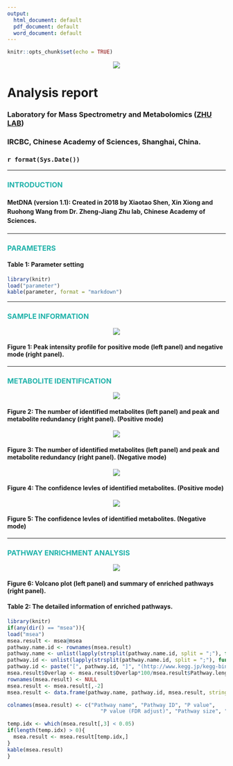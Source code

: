 ```yaml
---
output:
  html_document: default
  pdf_document: default
  word_document: default
---
```


```r
knitr::opts_chunk$set(echo = TRUE)
```

<center>![](MetDNA.logo.png)</center>

<h1>**Analysis report**</h1>
<h3>Laboratory for Mass Spectrometry and Metabolomics ([ZHU LAB](http://www.zhulab.cn/))</h3>
<h3>IRCBC, Chinese Academy of Sciences, Shanghai, China.</h3>
<h3>`r format(Sys.Date())`</h3>

---

### **<font color = "lightseagreen">INTRODUCTION</font>**

<h4> <p style="line-height:1.5em;">**MetDNA (version 1.1)**: Created in 2018 by Xiaotao Shen, Xin Xiong and Ruohong Wang from Dr. Zheng-Jiang Zhu lab, Chinese Academy of Sciences.</p> </h4>

---

### **<font color = "lightseagreen">PARAMETERS</font>**

#### **Table 1: Parameter setting**

```r
library(knitr)
load("parameter")
kable(parameter, format = "markdown")
```

---

### **<font color = "lightseagreen">SAMPLE INFORMATION</font>**


<center>![](peak.distribution.plot.png)</center>

#### **Figure 1: Peak intensity profile for positive mode (left panel) and negative mode (right panel).**

---

### **<font color = "lightseagreen">METABOLITE IDENTIFICATION</font>**



<center>![](annotation.information.and.redundancy.removal.in.metABM.POS.png)</center>

#### **Figure 2: The number of identified metabolites (left panel) and peak and metabolite redundancy (right panel). (Positive mode)**


<center>![](annotation.information.and.redundancy.removal.in.metABM.NEG.png)</center>

#### **Figure 3: The number of identified metabolites (left panel) and peak and metabolite redundancy (right panel). (Negative mode)**


<center>![](annotation.grade.POS.png)</center>

#### **Figure 4: The confidence levles of identified metabolites. (Positive mode)**


<center>![](annotation.grade.NEG.png)</center>

#### **Figure 5: The confidence levles of identified metabolites. (Negative mode)**


---

### **<font color = "lightseagreen">PATHWAY ENRICHMENT ANALYSIS</font>** 


<center>![](volcanoplot.and.pathway.overview.png)</center>

#### **Figure 6: Volcano plot (left panel) and summary of enriched pathways (right panel).**


#### **Table 2: The detailed information of enriched pathways.** 

```r
library(knitr)
if(any(dir() == "msea")){
load("msea")  
msea.result <- msea@msea
pathway.name.id <- rownames(msea.result)
pathway.name <- unlist(lapply(strsplit(pathway.name.id, split = ";"), function(x) x[1]))
pathway.id <- unlist(lapply(strsplit(pathway.name.id, split = ";"), function(x) x[2]))
pathway.id <- paste("[", pathway.id, "]", "(http://www.kegg.jp/kegg-bin/show_pathway?", pathway.id, ")", sep = "")
msea.result$Overlap <- msea.result$Overlap*100/msea.result$Pathway.length
rownames(msea.result) <- NULL
msea.result <- msea.result[,-2]
msea.result <- data.frame(pathway.name, pathway.id, msea.result, stringsAsFactors = FALSE)

colnames(msea.result) <- c("Pathway name", "Pathway ID", "P value",
                              "P value (FDR adjust)", "Pathway size", "Overlap (%)")

temp.idx <- which(msea.result[,3] < 0.05)
if(length(temp.idx) > 0){
  msea.result <- msea.result[temp.idx,]
}
kable(msea.result)
}
```

